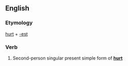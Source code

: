 ==English==

===Etymology===
[[hurt]] + [[-est]]

===Verb===
{{infl|en|verb form}}

# {{archaic}} Second-person singular present simple form of '''[[hurt]]'''